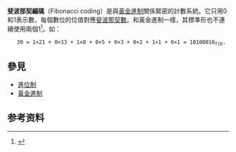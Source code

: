 {{Expand|time=2013-02-14T05:21:45+00:00 }}
'''斐波那契編碼'''（Fibonacci coding）是與[[黃金進制|黃金進制]]關係緊密的計數系統。它只用0和1表示數，每個數位的位值對應[[斐波那契數|斐波那契數]]。和黃金進制一樣，其標準形也不連續使用兩個1<ref>{{cite arXiv |eprint=0710.3861 |last1=Duda |first1=Jarek |title=Optimal encoding on discrete lattice with translational invariant constrains using statistical algorithms |year=2007 |class=cs.IT }}</ref>。如：

    30 = 1×21 + 0×13 + 1×8 + 0×5 + 0×3 + 0×2 + 1×1 + 0×1 = 10100010<sub>fib</sub>.

==參見==
* [[進位制|進位制]]
* [[黃金進制|黃金進制]]
==参考资料==
{{reflist}}